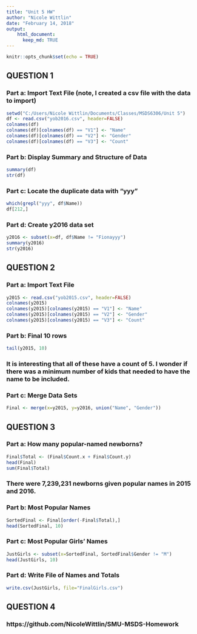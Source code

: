 ---
title: "Unit 5 HW"
author: "Nicole Wittlin"
date: "February 14, 2018"
output: 
    html_document:
      keep_md: TRUE
---

```{r setup, include=FALSE}
knitr::opts_chunk$set(echo = TRUE)
```

## QUESTION 1

### Part a: Import Text File (note, I created a csv file with the data to import)
```{r}
setwd("C:/Users/Nicole Wittlin/Documents/Classes/MSDS6306/Unit 5")
df <- read.csv("yob2016.csv", header=FALSE)
colnames(df)
colnames(df)[colnames(df) == "V1"] <- "Name"
colnames(df)[colnames(df) == "V2"] <- "Gender"
colnames(df)[colnames(df) == "V3"] <- "Count"
```

### Part b: Display Summary and Structure of Data
```{r}
summary(df)
str(df)
```

### Part c: Locate the duplicate data with "yyy"
```{r}
which(grepl("yyy", df$Name))
df[212,]
```

### Part d: Create y2016 data set
```{r}
y2016 <- subset(x=df, df$Name != "Fionayyy")
summary(y2016)
str(y2016)
```

## QUESTION 2

### Part a: Import Text File

```{r}
y2015 <- read.csv("yob2015.csv", header=FALSE)
colnames(y2015)
colnames(y2015)[colnames(y2015) == "V1"] <- "Name"
colnames(y2015)[colnames(y2015) == "V2"] <- "Gender"
colnames(y2015)[colnames(y2015) == "V3"] <- "Count"
```

### Part b: Final 10 rows
```{r}
tail(y2015, 10)
```
### It is interesting that all of these have a count of 5. I wonder if there was a minimum number of kids that needed to have the name to be included.

### Part c: Merge Data Sets
```{r}
Final <- merge(x=y2015, y=y2016, union("Name", "Gender"))
```

## QUESTION 3

### Part a: How many popular-named newborns?
```{r}
Final$Total <- (Final$Count.x + Final$Count.y)
head(Final)
sum(Final$Total)
```
### There were 7,239,231 newborns given popular names in 2015 and 2016.

### Part b: Most Popular Names 
```{r}
SortedFinal <- Final[order(-Final$Total),]
head(SortedFinal, 10)
```

### Part c: Most Popular Girls' Names
```{r}
JustGirls <- subset(x=SortedFinal, SortedFinal$Gender != "M")
head(JustGirls, 10)
```

### Part d: Write File of Names and Totals
```{r}
write.csv(JustGirls, file="FinalGirls.csv")
```

## QUESTION 4
### https://github.com/NicoleWittlin/SMU-MSDS-Homework